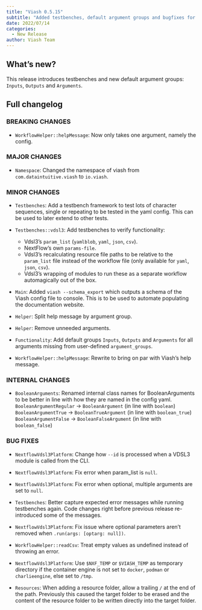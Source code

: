 ```yaml
---
title: "Viash 0.5.15"
subtitle: "Added testbenches, default argument groups and bugfixes for VDSL3"
date: 2022/07/14
categories:
  - New Release
author: Viash Team
---
```


## What's new?

This release introduces testbenches and new default argument groups: `Inputs`, `Outputs` and `Arguments`.

## Full changelog

### BREAKING CHANGES

* `WorkflowHelper::helpMessage`: Now only takes one argument, namely the config.

### MAJOR CHANGES

* `Namespace`: Changed the namespace of viash from `com.dataintuitive.viash` to `io.viash`.

### MINOR CHANGES

* `Testbenches`: Add a testbench framework to test lots of character sequences, single or repeating to be tested in the yaml config. This can be used to later extend to other tests.

* `Testbenches::vdsl3`: Add testbenches to verify functionality:
  - Vdsl3's `param_list` (`yamlblob`, `yaml`, `json`, `csv`).
  - NextFlow's own `params-file`.
  - Vdsl3's recalculating resource file paths to be relative to the `param_list` file instead of the workflow file (only available for `yaml`, `json`, `csv`).
  - Vdsl3's wrapping of modules to run these as a separate workflow automagically out of the box.

* `Main`: Added `viash --schema_export` which outputs a schema of the Viash config file
  to console. This is to be used to automate populating the documentation website.

* `Helper`: Split help message by argument group.

* `Helper`: Remove unneeded arguments.

* `Functionality`: Add default groups `Inputs`, `Outputs` and `Arguments` for all arguments missing from user-defined `argument_groups`.

* `WorkflowHelper::helpMessage`: Rewrite to bring on par with Viash's help message.

### INTERNAL CHANGES

* `BooleanArguments`: Renamed internal class names for BooleanArguments to be better in line with how they are named in the config yaml.
  `BooleanArgumentRegular` -> `BooleanArgument` (in line with `boolean`)
  `BooleanArgumentTrue` -> `BooleanTrueArgument` (in line with `boolean_true`)
  `BooleanArgumentFalse` -> `BooleanFalseArgument` (in line with `boolean_false`)

### BUG FIXES

* `NextflowVdsl3Platform`: Change how `--id` is processed when a VDSL3 module is called from the CLI.

* `NextflowVdsl3Platform`: Fix error when param_list is `null`.

* `NextflowVdsl3Platform`: Fix error when optional, multiple arguments are set to `null`.

* `Testbenches`: Better capture expected error messages while running testbenches again. Code changes right before previous release re-introduced some of the messages.

* `NextflowVdsl3Platform`: Fix issue where optional parameters aren't removed when `.run(args: [optarg: null])`.

* `WorkflowHelper::readCsv`: Treat empty values as undefined instead of throwing an error.

* `NextflowVdsl3Platform`: Use `$NXF_TEMP` or `$VIASH_TEMP` as temporary directory if the container engine is not set to `docker`, `podman` or `charlieengine`, else set to `/tmp`.

* `Resources`: When adding a resource folder, allow a trailing `/` at the end of the path.
  Previously this caused the target folder to be erased and the content of the resource folder to be written directly into the target folder.
